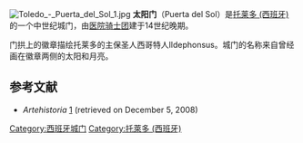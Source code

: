 [[Image:Toledo_-_Puerta_del_Sol_1.jpg|thumb]]
'''太阳门'''（Puerta del Sol）是[[托莱多_(西班牙)|托莱多 (西班牙)]]的一个中世纪城门，由[[医院骑士团|医院骑士团]]建于14世纪晚期。

门拱上的徽章描绘托莱多的主保圣人西哥特人Ildephonsus。城门的名称来自曾经画在徽章两侧的太阳和月亮。

==参考文献==
*''Artehistoria'' [https://web.archive.org/web/20100326231053/http://www.artehistoria.jcyl.es/ciudades/monumentos/442.htm] (retrieved on December 5, 2008)

{{coord|39.8611|-4.0240|type:landmark_region:ES|display=title}}

[[Category:西班牙城门|Category:西班牙城门]]
[[Category:托萊多_(西班牙)|Category:托萊多 (西班牙)]]